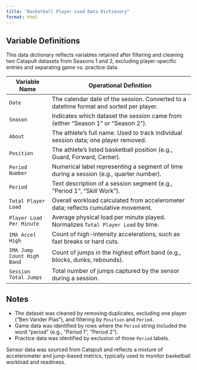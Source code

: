 ```yaml
---
title: "Basketball Player Load Data Dictionary"
format: html
---
```


## Variable Definitions

This data dictionary reflects variables retained after filtering and cleaning two Catapult datasets from Seasons 1 and 2, excluding player-specific entries and separating game vs. practice data.

| Variable Name               | Operational Definition                                                                 |
|----------------------------|-----------------------------------------------------------------------------------------|
| `Date`                     | The calendar date of the session. Converted to a datetime format and sorted per player. |
| `Season`                   | Indicates which dataset the session came from (either "Season 1" or "Season 2").        |
| `About`                    | The athlete’s full name. Used to track individual session data; one player removed.     |
| `Position`                 | The athlete’s listed basketball position (e.g., Guard, Forward, Center).                |
| `Period Number`            | Numerical label representing a segment of time during a session (e.g., quarter number). |
| `Period`                   | Text description of a session segment (e.g., "Period 1", "Skill Work").                 |
| `Total Player Load`        | Overall workload calculated from accelerometer data; reflects cumulative movement.      |
| `Player Load Per Minute`   | Average physical load per minute played. Normalizes `Total Player Load` by time.       |
| `IMA Accel High`           | Count of high-intensity accelerations, such as fast breaks or hard cuts.               |
| `IMA Jump Count High Band` | Count of jumps in the highest effort band (e.g., blocks, dunks, rebounds).             |
| `Session Total Jumps`      | Total number of jumps captured by the sensor during a session.                         |

## Notes

- The dataset was cleaned by removing duplicates, excluding one player ("Ben Vander Plas"), and filtering by `Position` and `Period`.
- Game data was identified by rows where the `Period` string included the word "period" (e.g., "Period 1", "Period 2").
- Practice data was identified by exclusion of those `Period` labels.

Sensor data was sourced from Catapult and reflects a mixture of accelerometer and jump-based metrics, typically used to monitor basketball workload and readiness.

